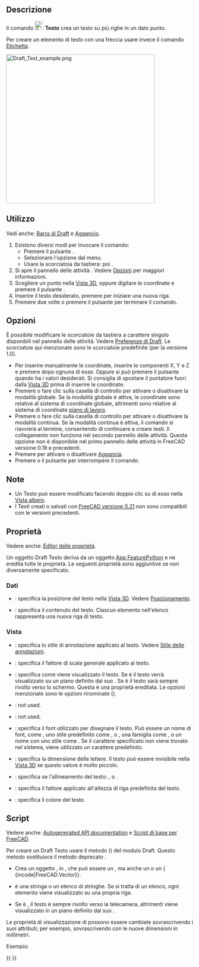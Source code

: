 <languages/>

{{Docnav/it
|[[Draft_Hatch/it|Tratteggio]]
|[[Draft_Dimension/it|Quotatura]]
|[[Draft_Workbench/it|Draft]]
|IconL=Draft_Hatch.svg
|IconR=Draft_Dimension.svg
|IconC=Workbench_Draft.svg
}}

{{GuiCommand/it
|Name=Draft Text
|Name/it=Draft Testo
|MenuLocation=Drafting → Testo
|Workbenches=[[Draft_Workbench/it|Draft]], [[BIM_Workbench/it|BIM]]
|Shortcut={{KEY|T}} {{KEY|E}}
|Version=0.7
|SeeAlso=[[Draft_Label/it|Etichetta]], [[Draft_ShapeString/it|Draft Forma da testo]]
}}

<span id="Description"></span>
==Descrizione== 

Il comando [[Image:Draft_Text.svg|24px]] '''Testo''' crea un testo su più righe in un dato punto.

Per creare un elemento di testo con una freccia usare invece il comando [[Draft_Label/it|Etichetta]].

[[Image:Draft_Text_example.png|400px]]
{{Caption|Singolo punto richiesto per posizionare il testo}}

<span id="Usage"></span>
==Utilizzo== 

Vedi anche: [[Draft_Tray/it|Barra di Draft]] e [[Draft_Snap/it|Aggancio]].

# Esistono diversi modi per invocare il comando:
#* Premere il pulsante {{Button|[[Image:Draft_Text.svg|16px]] [[Draft_Text/it|Testo]]}}.
#* Selezionare l'opzione {{MenuCommand|Annotazione → [[Image:Draft_Text.svg|16px]] Testo}} dal menu.
#* Usare la scorciatoia da tastiera: {{KEY|T}} poi {{KEY|E}}.
# Si apre il pannello delle attività {{MenuCommand|Text}}. Vedere [[#Options|Opzioni]] per maggiori informazioni.
# Scegliere un punto nella [[3D_view/it|Vista 3D]], oppure digitare le coordinate e premere il pulsante {{Button|[[Image:Draft_AddPoint.svg|16px]] Inserisci punto}}.
# Inserire il testo desiderato, premere {{KEY|Enter}} per iniziare una nuova riga.
# Premere {{KEY|Enter}} due volte o premere il pulsante {{Button|[[Image:Button_valid.svg|16px]] Crea testo}} per terminare il comando.

<span id="Options"></span>
== Opzioni ==

È possibile modificare le scorciatoie da tastiera a carattere singolo disponibili nel pannello delle attività. Vedere [[Draft_Preferences/it|Preferenze di Draft]]. Le scorciatoie qui menzionate sono le scorciatoie predefinite (per la versione 1.0).

* Per inserire manualmente le coordinate, inserire le componenti X, Y e Z e premere {{KEY|Enter}} dopo ognuna di esse. Oppure si può premere il pulsante {{Button|[[Image:Draft_AddPoint.svg|16px]] Inserisci punto}} quando ha i valori desiderati. Si consiglia di spostare il puntatore fuori dalla [[3D_view/it|Vista 3D]] prima di inserire le coordinate.
* Premere {{KEY|G}} o fare clic sulla casella di controllo {{MenuCommand|Globale}} per attivare o disattivare la modalità globale. Se la modalità globale è attiva, le coordinate sono relative al sistema di coordinate globale, altrimenti sono relative al sistema di coordinate [[Draft_SelectPlane/it|piano di lavoro]].
* Premere {{KEY|N}} o fare clic sulla casella di controllo {{MenuCommand|Continua}} per attivare o disattivare la modalità continua. Se la modalità continua è attiva, il comando si riavvierà al termine, consentendo di continuare a creare testi. Il collegamento non funziona nel secondo pannello delle attività. Questa opzione non è disponibile nel primo pannello delle attività in FreeCAD versione 0.19 e precedenti.
* Premere {{KEY|S}} per attivare o disattivare [[Draft_Snap/it|Aggancia]].
* Premere {{KEY|Esc}} o il pulsante {{Button|Chiudi}} per interrompere il comando.

<span id="Notes"></span>
==Note==

* Un Testo può essere modificato facendo doppio clic su di esso nella [[Tree_view/it|Vista albero]].
* I Testi creati o salvati con [[Release_notes_0.21/it|FreeCAD versione 0.21]] non sono compatibili con le versioni precedenti.

<span id="Properties"></span>
== Proprietà ==

Vedere anche: [[Property_editor/it|Editor delle proprietà]].

Un oggetto Draft Testo deriva da un oggetto [[App_FeaturePython/it|App FeaturePython]] e ne eredita tutte le proprietà. Le seguenti proprietà sono aggiuntive se non diversamente specificato.

<span id="Data"></span>
=== Dati ===

{{TitleProperty|Base}}

* {{PropertyData|Placement|Placement}}: specifica la posizione del testo nella [[3D view/it|Vista 3D]]. Vedere [[Placement/it|Posizionamento]].
* {{PropertyData|Text|StringList}}: specifica il contenuto del testo. Ciascun elemento nell'elenco rappresenta una nuova riga di testo.

<span id="View"></span>
=== Vista ===

{{TitleProperty|Annotation}}

* {{PropertyView|Annotation Style|Enumeration}}: specifica lo stile di annotazione applicato al testo. Vedere [[Draft_AnnotationStyleEditor/it|Stile delle annotazioni]].
* {{PropertyView|Scale Multiplier|Float}}: specifica il fattore di scala generale applicato al testo.

{{TitleProperty|Display Options}}

* {{PropertyView|Display Mode|Enumeration}}: specifica come viene visualizzato il testo. Se è {{value|World}} il testo verrà visualizzato su un piano definito dal suo {{PropertyData|Placement}}. Se è {{value|Screen}} il testo sarà sempre rivolto verso lo schermo. Questa è una proprietà ereditata. Le opzioni menzionate sono le opzioni rinominate ({{Version/it|0.21}}).

{{TitleProperty|Graphics}}

* {{PropertyView|Line Color|Color}}: not used.
* {{PropertyView|Line Width|Float}}: not used.

{{TitleProperty|Text}}

* {{PropertyView|Font Name|Font}}: specifica il font utilizzato per disegnare il testo. Può essere un nome di font, come {{value|Arial}}, uno stile predefinito come {{value|sans}}, {{value|serif}} o {{value|mono}}, una famiglia come {{value|Arial,Helvetica,sans}}, o un nome con uno stile come {{value|Arial:Bold}}. Se il carattere specificato non viene trovato nel sistema, viene utilizzato un carattere predefinito.
* {{PropertyView|Font Size|Length}}: specifica la dimensione delle lettere. Il testo può essere invisibile nella [[3D_view/it|Vista 3D]] se questo valore è molto piccolo.
* {{PropertyView|Justification|Enumeration}}: specifica se l'allineamento del testo: {{value|Left}}, {{value|Center}} o {{value|Right}}.
* {{PropertyView|Line Spacing|Float}}: specifica il fattore applicato all'altezza di riga predefinita del testo.
* {{PropertyView|Text Color|Color}}: specifica il colore del testo.

<span id="Scripting"></span>
==Script==

Vedere anche: [https://freecad.github.io/SourceDoc/ Autogenerated API documentation] e [[FreeCAD Scripting Basics/it|Script di base per FreeCAD]].

Per creare un Draft Testo usare il metodo {{incode|make_text}} ({{Version/it|0.19}}) del modulo Draft. Questo metodo sostituisce il metodo deprecato {{incode|makeText}}.

{{Code|code=
text = make_text(string, placement=None, screen=False)
}}

* Crea un oggetto {{incode|text}}, in {{incode|placement}}, che può essere un {{incode|FreeCAD.Placement}}, ma anche un {{incode|FreeCAD.Rotation}} o un { {incode|FreeCAD.Vector}}.
* {{incode|stringa}} è una stringa o un elenco di stringhe. Se si tratta di un elenco, ogni elemento viene visualizzato su una propria riga.
* Se {{incode|screen}} è {{incode|True}}, il testo è sempre rivolto verso la telecamera, altrimenti viene visualizzato in un piano definito dal suo {{PropertyData|Placement}}.

Le proprietà di visualizzazione di {{incode|text}} possono essere cambiate sovrascrivendo i suoi attributi; per esempio, sovrascrivendo {{incode|ViewObject.FontSize}} con le nuove dimensioni in millimetri.

Esempio:

{{Code|code=
import FreeCAD as App
import Draft

doc = App.newDocument()

t1 = "This is a sample text"
p1 = App.Vector(0, 0, 0)

t2 = ["First line", "second line"]
p2 = App.Vector(1000, 1000, 0)

text1 = Draft.make_text(t1, p1)
text2 = Draft.make_text(t2, p2)
text1.ViewObject.FontSize = 200
text2.ViewObject.FontSize = 200

zaxis = App.Vector(0, 0, 1)

t3 = ["Upside", "down"]
p3 = App.Vector(-1000, -500, 0)
place3 = App.Placement(p3, App.Rotation(zaxis, 180))
text3 = Draft.make_text(t3, place3)
text3.ViewObject.FontSize = 200

doc.recompute()
}}


{{Docnav/it
|[[Draft_Hatch/it|Tratteggio]]
|[[Draft_Dimension/it|Quotatura]]
|[[Draft_Workbench/it|Draft]]
|IconL=Draft_Hatch.svg
|IconR=Draft_Dimension.svg
|IconC=Workbench_Draft.svg
}}

{{Draft Tools navi{{#translation:}}}}
{{Userdocnavi{{#translation:}}}}